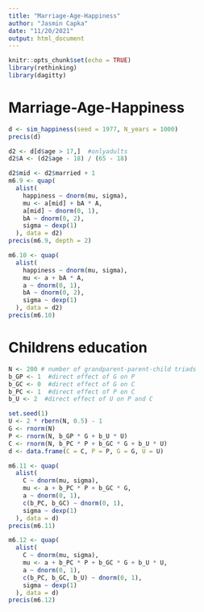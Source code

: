 ```yaml
---
title: "Marriage-Age-Happiness"
author: "Jasmin Capka"
date: "11/20/2021"
output: html_document
---
```


```r
knitr::opts_chunk$set(echo = TRUE)
library(rethinking)
library(dagitty)
```

# Marriage-Age-Happiness

```r
d <- sim_happiness(seed = 1977, N_years = 1000)
precis(d)
```

```r
d2 <- d[d$age > 17,]  #onlyadults
d2$A <- (d2$age - 18) / (65 - 18)
```

```r
d2$mid <- d2$married + 1
m6.9 <- quap(
  alist(
    happiness ~ dnorm(mu, sigma),
    mu <- a[mid] + bA * A,
    a[mid] ~ dnorm(0, 1),
    bA ~ dnorm(0, 2),
    sigma ~ dexp(1)
  ), data = d2)
precis(m6.9, depth = 2)
```

```r
m6.10 <- quap(
  alist(
    happiness ~ dnorm(mu, sigma),
    mu <- a + bA * A,
    a ~ dnorm(0, 1),
    bA ~ dnorm(0, 2),
    sigma ~ dexp(1)
  ), data = d2)
precis(m6.10)
```

# Childrens education
```r
N <- 200 # number of grandparent-parent-child triads
b_GP <- 1  #direct effect of G on P
b_GC <- 0  #direct effect of G on C
b_PC <- 1  #direct effect of P on C
b_U <- 2  #direct effect of U on P and C
```

```r
set.seed(1)
U <- 2 * rbern(N, 0.5) - 1
G <- rnorm(N)
P <- rnorm(N, b_GP * G + b_U * U)
C <- rnorm(N, b_PC * P + b_GC * G + b_U * U)
d <- data.frame(C = C, P = P, G = G, U = U)
```

```r
m6.11 <- quap(
  alist(
    C ~ dnorm(mu, sigma),
    mu <- a + b_PC * P + b_GC * G,
    a ~ dnorm(0, 1),
    c(b_PC, b_GC) ~ dnorm(0, 1),
    sigma ~ dexp(1)
  ), data = d)
precis(m6.11)
```

```r
m6.12 <- quap(
  alist(
    C ~ dnorm(mu, sigma),
    mu <- a + b_PC * P + b_GC * G + b_U * U,
    a ~ dnorm(0, 1),
    c(b_PC, b_GC, b_U) ~ dnorm(0, 1),
    sigma ~ dexp(1)
  ), data = d)
precis(m6.12)
```

















